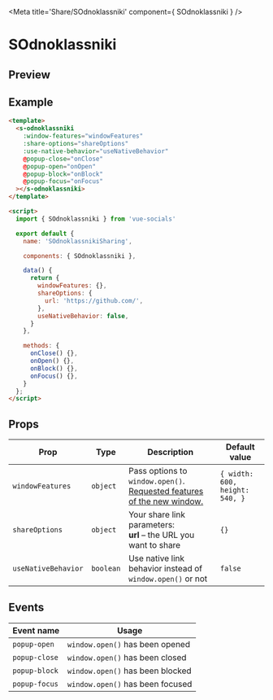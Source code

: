
<Meta title='Share/SOdnoklassniki' component={ SOdnoklassniki } />

<style>{`
  .custom-preview .base-canvas {
    height: auto;
  }
`}</style>

# SOdnoklassniki

## Preview

<Preview className="custom-preview">
  <Story id='share-sodnoklassniki--default' />
</Preview>

## Example

```html
<template>
  <s-odnoklassniki
    :window-features="windowFeatures"
    :share-options="shareOptions"
    :use-native-behavior="useNativeBehavior"
    @popup-close="onClose"
    @popup-open="onOpen"
    @popup-block="onBlock"
    @popup-focus="onFocus"
  ></s-odnoklassniki>
</template>

<script>
  import { SOdnoklassniki } from 'vue-socials'

  export default {
    name: 'SOdnoklassnikiSharing',

    components: { SOdnoklassniki },

    data() {
      return {
        windowFeatures: {},
        shareOptions: {
          url: 'https://github.com/',
        },
        useNativeBehavior: false,
      }
    },

    methods: {
      onClose() {},
      onOpen() {},
      onBlock() {},
      onFocus() {},
    }
  };
</script>
```

## Props

| Prop | Type | Description | Default value |
| ------ | ------ | ------ | ------ |
`windowFeatures` | `object` | Pass options to `window.open()`. [Requested features of the new window.](https://developer.mozilla.org/en-US/docs/Web/API/Window/open#window_features) | `{ width: 600, height: 540, }`
`shareOptions` | `object` | Your share link parameters: <br /> **url** – the URL you want to share <br /> | `{}`
`useNativeBehavior` | `boolean` | Use native link behavior instead of `window.open()` or not | `false`

## Events

| Event name | Usage |
| ------ | ------ |
`popup-open` | `window.open()` has been opened |
`popup-close` | `window.open()` has been closed |
`popup-block` | `window.open()` has been blocked |
`popup-focus` | `window.open()` has been focused |

